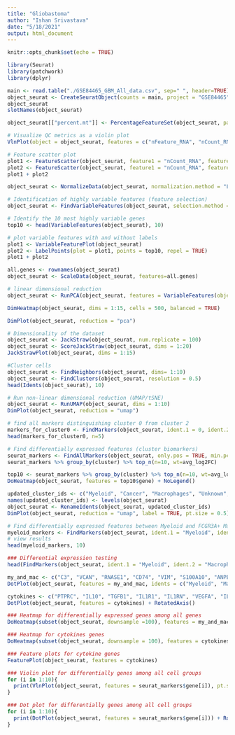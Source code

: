 ---
title: "Gliobastoma"
author: "Ishan Srivastava"
date: "5/18/2021"
output: html_document
---

```{r setup, include=FALSE}
knitr::opts_chunk$set(echo = TRUE)
```

```{r}
library(Seurat)
library(patchwork)
library(dplyr)
```

```{r}
main <- read.table("./GSE84465_GBM_All_data.csv", sep=" ", header=TRUE)
object_seurat <- CreateSeuratObject(counts = main, project = "GSE84465")
object_seurat
slotNames(object_seurat)
```
```{r}
object_seurat[["percent.mt"]] <- PercentageFeatureSet(object_seurat, pattern = "^MT-")
```

```{r}
# Visualize QC metrics as a violin plot
VlnPlot(object = object_seurat, features = c("nFeature_RNA", "nCount_RNA", "percent.mt", ncol = 3))
```

```{r}
# Feature scatter plot
plot1 <- FeatureScatter(object_seurat, feature1 = "nCount_RNA", feature2 = "percent.mt")
plot2 <- FeatureScatter(object_seurat, feature1 = "nCount_RNA", feature2 = "nFeature_RNA")
plot1 + plot2
```

```{r}
object_seurat <- NormalizeData(object_seurat, normalization.method = "LogNormalize", scale.factor = 10000)
```

```{r}
# Identification of highly variable features (feature selection)
object_seurat <- FindVariableFeatures(object_seurat, selection.method = "vst", nfeatures = 2000)

# Identify the 10 most highly variable genes
top10 <- head(VariableFeatures(object_seurat), 10)

# plot variable features with and without labels
plot1 <- VariableFeaturePlot(object_seurat)
plot2 <- LabelPoints(plot = plot1, points = top10, repel = TRUE)
plot1 + plot2
```


```{r}
all.genes <- rownames(object_seurat)
object_seurat <- ScaleData(object_seurat, features=all.genes)
```

```{r}
# linear dimensional reduction
object_seurat <- RunPCA(object_seurat, features = VariableFeatures(object = object_seurat))
```

```{r}
DimHeatmap(object_seurat, dims = 1:15, cells = 500, balanced = TRUE)
```

```{r}
DimPlot(object_seurat, reduction = "pca")
```

```{r}
# Dimensionality of the dataset
object_seurat <- JackStraw(object_seurat, num.replicate = 100)
object_seurat <- ScoreJackStraw(object_seurat, dims = 1:20)
JackStrawPlot(object_seurat, dims = 1:15)
```

```{r}
#Cluster cells
object_seurat <- FindNeighbors(object_seurat, dims= 1:10)
object_seurat <- FindClusters(object_seurat, resolution = 0.5)
head(Idents(object_seurat), 10)
```

```{r}
# Run non-linear dimensional reduction (UMAP/tSNE)
object_seurat <- RunUMAP(object_seurat, dims = 1:10)
DimPlot(object_seurat, reduction = "umap")
```

```{r}
# find all markers distinguishing cluster 0 from cluster 2
markers_for_cluster0 <- FindMarkers(object_seurat, ident.1 = 0, ident.2 = 2, min.pct = 0.25)
head(markers_for_cluster0, n=5)
```

```{r}
# Find differentially expressed features (cluster biomarkers)
seurat_markers <- FindAllMarkers(object_seurat, only.pos = TRUE, min.pct = 0.25, logfc.threshold = 0.25)
seurat_markers %>% group_by(cluster) %>% top_n(n=10, wt=avg_log2FC)
```

```{r}
top10 <- seurat_markers %>% group_by(cluster) %>% top_n(n=10, wt=avg_log2FC)
DoHeatmap(object_seurat, features = top10$gene) + NoLegend()
```

```{r}
updated_cluster_ids <- c("Myeloid", "Cancer", "Macrophages", "Unknown", "Myeloid", "Cancer", "Microglia", "Microglia", "Cancer", "Unknown", "Unknown", "Unknown", "Oligodendrocyte", "Unknown", "Astrocyte", "Unknown", "Cancer", "Neurons")
names(updated_cluster_ids) <- levels(object_seurat)
object_seurat <- RenameIdents(object_seurat, updated_cluster_ids)
DimPlot(object_seurat, reduction = "umap", label = TRUE, pt.size = 0.5) + NoLegend()
```

```{r}
# Find differentially expressed features between Myeloid and FCGR3A+ Macrophages
myeloid_markers <- FindMarkers(object_seurat, ident.1 = "Myeloid", ident.2 = "Macrophages")
# view results
head(myeloid_markers, 10)
```
```{r}
### Differential expression testing
head(FindMarkers(object_seurat, ident.1 = "Myeloid", ident.2 = "Macrophages", test.use = "DESeq2", max.cells.per.ident = 50),10)
```

```{r}
my_and_mac <- c("C3", "VCAN", "RNASE1", "CD74", "VIM", "S100A10", "ANPEP", "LGALS1", "GPNMB", "MARCO")
DotPlot(object_seurat, features = my_and_mac, idents = c("Myeloid", "Macrophages")) + RotatedAxis()
```


```{r}
cytokines <- c("PTPRC", "IL10", "TGFB1", "IL1R1", "IL1RN", "VEGFA", "IL4", "IL13", "IL2", "IL15", "CTLA4")
DotPlot(object_seurat, features = cytokines) + RotatedAxis()
```

```{r}
### Heatmap for differentially expressed genes among all genes
DoHeatmap(subset(object_seurat, downsample =100), features = my_and_mac, size = 4)
```

```{r}
### Heatmap for cytokines genes
DoHeatmap(subset(object_seurat, downsample = 100), features = cytokines, size = 3)

```

```{r}
### Feature plots for cytokine genes
FeaturePlot(object_seurat, features = cytokines)
```

```{r}
### Violin plot for differentially genes among all cell groups
for (i in 1:10){
  print(VlnPlot(object_seurat, features = seurat_markers$gene[i]), pt.size=0.1) + NoLegend()
}
```

```{r}
### Dot plot for differentially genes among all cell groups
for (i in 1:10){
  print(DotPlot(object_seurat, features = seurat_markers$gene[i])) + RotatedAxis()
}
```

